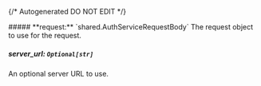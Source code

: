 {/* Autogenerated DO NOT EDIT  */}

<Collapsible>
    ##### **request:** `shared.AuthServiceRequestBody`
    The request object to use for the request.
    <Collapsible.Break/>
    <AuthServiceRequestBody/>
</Collapsible>

##### **server_url:** `Optional[str]`
An optional server URL to use.

